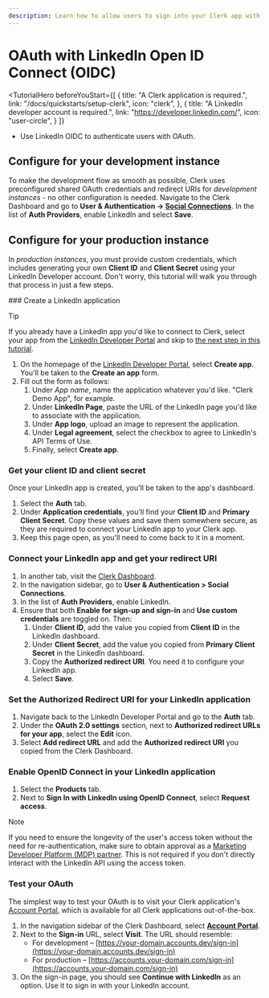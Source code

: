 ```yaml
---
description: Learn how to allow users to sign into your Clerk app with their LinkedIn Open ID Connect account using OAuth.
---
```


# OAuth with LinkedIn Open ID Connect (OIDC)

<TutorialHero
  beforeYouStart={[
    {
      title: "A Clerk application is required.",
      link: "/docs/quickstarts/setup-clerk",
      icon: "clerk",
    },
    {
      title: "A LinkedIn developer account is required.",
      link: "https://developer.linkedin.com/",
      icon: "user-circle",
    }
  ]}
>
  - Use LinkedIn OIDC to authenticate users with OAuth.
</TutorialHero>

## Configure for your development instance

To make the development flow as smooth as possible, Clerk uses preconfigured shared OAuth credentials and redirect URIs for _development instances_ - no other configuration is needed. Navigate to the Clerk Dashboard and go to **User & Authentication -> [Social Connections](https://dashboard.clerk.com/last-active?path=user-authentication/social-connections)**. In the list of **Auth Providers**, enable LinkedIn and select **Save**.

## Configure for your production instance

In _production instances_, you must provide custom credentials, which includes generating your own **Client ID** and **Client Secret** using your LinkedIn Developer account. Don't worry, this tutorial will walk you through that process in just a few steps.

<Steps>
  ### Create a LinkedIn application

  > [!TIP]
  > If you already have a LinkedIn app you'd like to connect to Clerk, select your app from the [LinkedIn Developer Portal](https://developer.linkedin.com/) and skip to [the next step in this tutorial](#get-your-client-id-and-client-secret).

  1. On the homepage of the [LinkedIn Developer Portal](https://developer.linkedin.com/), select **Create app**. You'll be taken to the **Create an app** form.
  1. Fill out the form as follows:
     1. Under _App name_, name the application whatever you'd like. "Clerk Demo App", for example.
     1. Under **LinkedIn Page**, paste the URL of the LinkedIn page you'd like to associate with the application.
     1. Under **App logo**, upload an image to represent the application.
     1. Under **Legal agreement**, select the checkbox to agree to LinkedIn's API Terms of Use.
     1. Finally, select **Create app**.

  ### Get your client ID and client secret

  Once your LinkedIn app is created, you'll be taken to the app's dashboard.

  1. Select the **Auth** tab.
  1. Under **Application credentials**, you'll find your **Client ID** and **Primary Client Secret**. Copy these values and save them somewhere secure, as they are required to connect your LinkedIn app to your Clerk app.
  1. Keep this page open, as you'll need to come back to it in a moment.

  ### Connect your LinkedIn app and get your redirect URI

  1. In another tab, visit the [Clerk Dashboard](https://dashboard.clerk.com/last-active?path=user-authentication/social-connections).
  1. In the navigation sidebar, go to **User & Authentication > Social Connections**.
  1. In the list of **Auth Providers**, enable LinkedIn.
  1. Ensure that both **Enable for sign-up and sign-in** and **Use custom credentials** are toggled on. Then:
     1. Under **Client ID**, add the value you copied from **Client ID** in the LinkedIn dashboard.
     1. Under **Client Secret**, add the value you copied from **Primary Client Secret** in the LinkedIn dashboard.
     1. Copy the **Authorized redirect URI**. You need it to configure your LinkedIn app.
     1. Select **Save**.

  ### Set the Authorized Redirect URI for your LinkedIn application

  1. Navigate back to the LinkedIn Developer Portal and go to the **Auth** tab.
  1. Under the **OAuth 2.0 settings** section, next to **Authorized redirect URLs for your app**, select the **Edit** icon.
  1. Select **Add redirect URL** and add the **Authorized redirect URI** you copied from the Clerk Dashboard.

  ### Enable OpenID Connect in your LinkedIn application

  1. Select the **Products** tab.
  1. Next to **Sign In with LinkedIn using OpenID Connect**, select **Request access**.

  > [!NOTE]
  > If you need to ensure the longevity of the user's access token without the need for re-authentication, make sure to obtain approval as a [Marketing Developer Platform (MDP) partner](https://learn.microsoft.com/en-us/linkedin/marketing/quick-start?view=li-lms-2023-10#step-1-apply-for-api-access). This is not required if you don't directly interact with the LinkedIn API using the access token.

  ### Test your OAuth

  The simplest way to test your OAuth is to visit your Clerk application's [Account Portal](/docs/account-portal/overview), which is available for all Clerk applications out-of-the-box.

  1. In the navigation sidebar of the Clerk Dashboard, select [**Account Portal**](https://dashboard.clerk.com/last-active?path=account-portal).
  1. Next to the **Sign-in** URL, select **Visit**. The URL should resemble:
     - For development – [https://your-domain.accounts.dev/sign-in](https://your-domain.accounts.dev/sign-in)
     - For production – [https://accounts.your-domain.com/sign-in](https://accounts.your-domain.com/sign-in)
  1. On the sign-in page, you should see **Continue with LinkedIn** as an option. Use it to sign in with your LinkedIn account.
</Steps>
